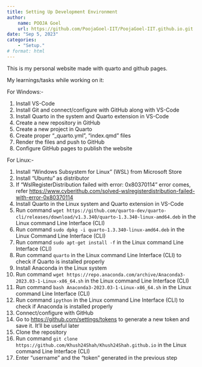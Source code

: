 ```yaml
---
title: Setting Up Development Environment
author:
    name: POOJA Goel
    url: https://github.com/PoojaGoel-IIT/PoojaGoel-IIT.github.io.git
date: "Sep 5, 2023"
categories:
    - "Setup."
# format: html
---
```


This is my personal website made with quarto and github pages.

My learnings/tasks while working on it:

For Windows:-

1) Install VS-Code
2) Install Git and connect/configure with GitHub along with VS-Code
3) Install Quarto in the system and Quarto extension in VS-Code
4) Create a new repository in GitHub
5) Create a new project in Quarto
6) Create proper "_quarto.yml", "index.qmd" files
7) Render the files and push to GitHub
8) Configure GitHub pages to publish the website

For Linux:-

1) Install "Windows Subsystem for Linux" (WSL) from Microsoft Store
2) Install "Ubuntu" as distributor
3) If "WslRegisterDistribution failed with error: 0x80370114" error comes, refer <https://www.cyberithub.com/solved-wslregisterdistribution-failed-with-error-0x80370114>
4) Install Quarto in the Linux system and Quarto extension in VS-Code
5) Run command `wget https://github.com/quarto-dev/quarto-cli/releases/download/v1.3.340/quarto-1.3.340-linux-amd64.deb` in the Linux command Line Interface (CLI)
6) Run command `sudo dpkg -i quarto-1.3.340-linux-amd64.deb`  in the Linux Command Line Interface (CLI)
7) Run command `sudo apt-get install -f` in the Linux command Line Interface (CLI)
8) Run command `quarto` in the Linux command Line Interface (CLI) to check if Quarto is installed properly
9) Install Anaconda in the Linux system
10) Run command `wget https://repo.anaconda.com/archive/Anaconda3-2023.03-1-Linux-x86_64.sh` in the Linux command Line Interface (CLI)
11) Run command `bash Anaconda3-2023.03-1-Linux-x86_64.sh` in the Linux command Line Interface (CLI)
12) Run command `ipython` in the Linux command Line Interface (CLI) to check if Anaconda is installed properly
13) Connect/configure with GitHub
14) Go to <https://github.com/settings/tokens> to generate a new token and save it. It'll be useful later
15) Clone the repository
16) Run command `git clone https://github.com/Khush24Shah/Khush24Shah.github.io` in the Linux command Line Interface (CLI)
17) Enter "username" and the "token" generated in the previous step
